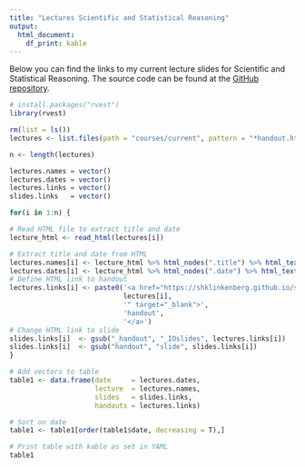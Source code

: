 ```yaml
---
title: "Lectures Scientific and Statistical Reasoning"
output:
  html_document:
    df_print: kable
---
```


Below you can find the links to my current lecture slides for Scientific and Statistical Reasoning. The source code can be found at the [GitHub repository](https://github.com/ShKlinkenberg/statistics-lectures). 

```r
# install.packages("rvest")
library(rvest)

rm(list = ls())
lectures <- list.files(path = "courses/current", pattern = "*handout.html", recursive = T, full.names = TRUE)

n <- length(lectures)

lectures.names = vector()
lectures.dates = vector()
lectures.links = vector()
slides.links   = vector()

for(i in 1:n) {

# Read HTML file to extract title and date
lecture_html <- read_html(lectures[i])

# Extract title and date from HTML
lectures.names[i] <- lecture_html %>% html_nodes(".title") %>% html_text()
lectures.dates[i] <- lecture_html %>% html_nodes(".date") %>% html_text()
# Define HTML link to handout
lectures.links[i] <- paste0('<a href="https://shklinkenberg.github.io/statistics-lectures/',
                            lectures[i],
                            '" target="_blank">',
                            'handout',
                            '</a>')
# Change HTML link to slide
slides.links[i]  <- gsub("_handout", "_IOslides", lectures.links[i])
slides.links[i]  <- gsub("handout", "slide", slides.links[i])
}

# Add vectors to table
table1 <- data.frame(date     = lectures.dates, 
                     lecture  = lectures.names,
                     slides   = slides.links,
                     handouts = lectures.links)

# Sort on date
table1 <- table1[order(table1$date, decreasing = T),] 

# Print table with kable as set in YAML
table1
```
